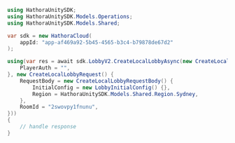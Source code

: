 ```csharp CreateLocalLobby.cs
using HathoraUnitySDK;
using HathoraUnitySDK.Models.Operations;
using HathoraUnitySDK.Models.Shared;

var sdk = new HathoraCloud(
    appId: "app-af469a92-5b45-4565-b3c4-b79878de67d2"
);

using(var res = await sdk.LobbyV2.CreateLocalLobbyAsync(new CreateLocalLobbySecurity() {
    PlayerAuth = "",
}, new CreateLocalLobbyRequest() {
    RequestBody = new CreateLocalLobbyRequestBody() {
        InitialConfig = new LobbyInitialConfig() {},
        Region = HathoraUnitySDK.Models.Shared.Region.Sydney,
    },
    RoomId = "2swovpy1fnunu",
}))
{
    // handle response
}
```
